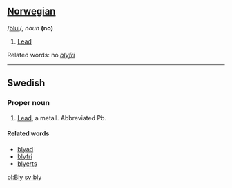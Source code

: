 ==[[Norwegian]]==

/[[Pronunciation guide|blui]]/, ''noun'' '''(no)'''

# [[Lead]]

Related words: no ''[[blyfri]]''


----
==Swedish==
===Proper noun===

#[[Lead]], a metall. Abbreviated Pb.

====Related words====
*[[blyad]]
*[[blyfri]]
*[[blyerts]]




[[pl:Bly]] [[sv:bly]]